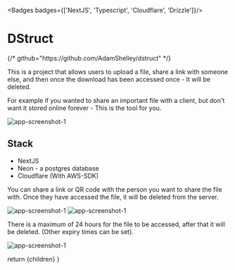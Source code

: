 
<Badges badges={['NextJS', 'Typescript', 'Cloudflare', 'Drizzle']}/>

# DStruct

<MarkdownButtons  demo="https://dstruct-alpha.vercel.app/" />
{/* github="https://github.com/AdamShelley/dstruct" */}

This is a project that allows users to upload a file, share a link with someone else, and then once the download has been accessed once - It will be deleted.

For example if you wanted to share an important file with a client, but don't want it stored online forever - This is the tool for you.

<img src='/assets/Dstruct/dstruct1.png' alt="app-screenshot-1"  width={2248} height={1590} />


## Stack
- NextJS
- Neon - a postgres database
- Cloudflare (With AWS-SDK)

You can share a link or QR code with the person you want to share the file with. Once they have accessed the file, it will be deleted from the server.



<img src='/assets/Dstruct/dstruct2.png' alt="app-screenshot-1" />


<img src='/assets/Dstruct/dstruct3.png' alt="app-screenshot-1" />

There is a maximum of 24 hours for the file to be accessed, after that it will be deleted. (Other expiry times can be set).

<img src='/assets/Dstruct/dstruct4.png' alt="app-screenshot-1" />


  return <MdxLayout>
    {children}</MdxLayout>
}
